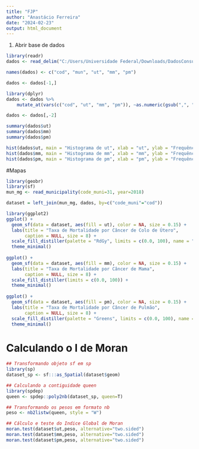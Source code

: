 ```yaml
---
title: "FJP"
author: "Anastácio Ferreira"
date: "2024-02-23"
output: html_document
---
```


1. Abrir base de dados
```r
library(readr)
dados <- read_delim("C:/Users/Universidade Federal/Downloads/DadosConsulta.csv", delim = ";", escape_double = FALSE, col_names = FALSE, trim_ws = TRUE)
```

```r
names(dados) <- c("cod", "mun", "ut", "mm", "pm")

dados <- dados[-1,]

library(dplyr)
dados <- dados %>%
    mutate_at(vars(c("cod", "ut", "mm", "pm")), ~as.numeric(gsub(",", ".", .)))

dados <- dados[,-2]
```


```r
summary(dados$ut)
summary(dados$mm)
summary(dados$pm)

hist(dados$ut, main = "Histograma de ut", xlab = "ut", ylab = "Frequência")
hist(dados$mm, main = "Histograma de mm", xlab = "mm", ylab = "Frequência")
hist(dados$pm, main = "Histograma de pm", xlab = "pm", ylab = "Frequência")
```

#Mapas
```r
library(geobr)
library(sf)
mun_mg <- read_municipality(code_muni=31, year=2018)
```

```r
dataset = left_join(mun_mg, dados, by=c("code_muni"="cod"))
```

```r
library(ggplot2)
ggplot() +
  geom_sf(data = dataset, aes(fill = ut), color = NA, size = 0.15) +
  labs(title = "Taxa de Mortalidade por Câncer de Colo de Útero", 
       caption = NULL, size = 8) +
  scale_fill_distiller(palette = "RdGy", limits = c(0.0, 100), name = "Code_muni") +
  theme_minimal()
  
ggplot() +
  geom_sf(data = dataset, aes(fill = mm), color = NA, size = 0.15) +
  labs(title = "Taxa de Mortalidade por Câncer de Mama", 
       caption = NULL, size = 8) +
  scale_fill_distiller(limits = c(0.0, 100)) +
  theme_minimal()
  
ggplot() +
  geom_sf(data = dataset, aes(fill = pm), color = NA, size = 0.15) +
  labs(title = "Taxa de Mortalidade por Câncer de Pulmão", 
       caption = NULL, size = 8) +
  scale_fill_distiller(palette = "Greens", limits = c(0.0, 100), name = "Code_muni") +
  theme_minimal()
```

# Calculando o I de Moran
```r
## Transformando objeto sf em sp
library(sp)
dataset_sp <- sf:::as_Spatial(dataset$geom)

## Calculando a contiguidade queen
library(spdep)
queen <- spdep::poly2nb(dataset_sp, queen=T)

## Transformando os pesos em formato nb
peso <- nb2listw(queen, style = "W")

## Cálculo e teste do Indice Global de Moran
moran.test(dataset$ut,peso, alternative="two.sided")
moran.test(dataset$mm,peso, alternative="two.sided")
moran.test(dataset$pm,peso, alternative="two.sided")
```
